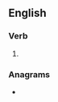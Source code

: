 ==English==

===Verb===
{{head|en|verb form}}

# {{present participle of|upsell|lang=en|nocat=1}}

===Anagrams===
* {{anagrams|en|a=egillnpsu|selling up}}